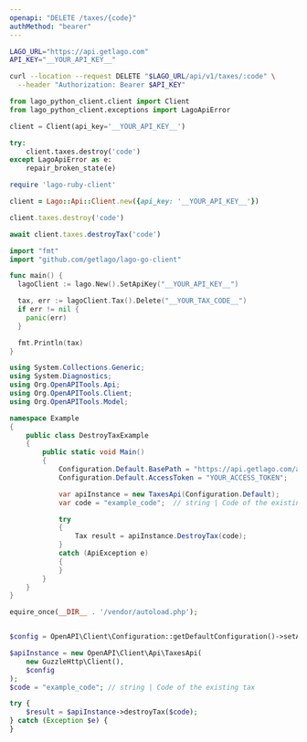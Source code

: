 ```yaml
---
openapi: "DELETE /taxes/{code}"
authMethod: "bearer"
---
```


<RequestExample>

```bash cURL
LAGO_URL="https://api.getlago.com"
API_KEY="__YOUR_API_KEY__"

curl --location --request DELETE "$LAGO_URL/api/v1/taxes/:code" \
  --header "Authorization: Bearer $API_KEY"
```

```python Python
from lago_python_client.client import Client
from lago_python_client.exceptions import LagoApiError

client = Client(api_key='__YOUR_API_KEY__')

try:
    client.taxes.destroy('code')
except LagoApiError as e:
    repair_broken_state(e)
```

```ruby Ruby
require 'lago-ruby-client'

client = Lago::Api::Client.new({api_key: '__YOUR_API_KEY__'})

client.taxes.destroy('code')
```

```js Javascript
await client.taxes.destroyTax('code')
```

```go Go
import "fmt"
import "github.com/getlago/lago-go-client"

func main() {
  lagoClient := lago.New().SetApiKey("__YOUR_API_KEY__")

  tax, err := lagoClient.Tax().Delete("__YOUR_TAX_CODE__")
  if err != nil {
    panic(err)
  }

  fmt.Println(tax)
}
```

```csharp C#
using System.Collections.Generic;
using System.Diagnostics;
using Org.OpenAPITools.Api;
using Org.OpenAPITools.Client;
using Org.OpenAPITools.Model;

namespace Example
{
    public class DestroyTaxExample
    {
        public static void Main()
        {
            Configuration.Default.BasePath = "https://api.getlago.com/api/v1";
            Configuration.Default.AccessToken = "YOUR_ACCESS_TOKEN";

            var apiInstance = new TaxesApi(Configuration.Default);
            var code = "example_code";  // string | Code of the existing tax

            try
            {
                Tax result = apiInstance.DestroyTax(code);
            }
            catch (ApiException e)
            {
            }
        }
    }
}
```

```php PHP
equire_once(__DIR__ . '/vendor/autoload.php');


$config = OpenAPI\Client\Configuration::getDefaultConfiguration()->setAccessToken('YOUR_ACCESS_TOKEN');

$apiInstance = new OpenAPI\Client\Api\TaxesApi(
    new GuzzleHttp\Client(),
    $config
);
$code = "example_code"; // string | Code of the existing tax

try {
    $result = $apiInstance->destroyTax($code);
} catch (Exception $e) {
}
```

</RequestExample>